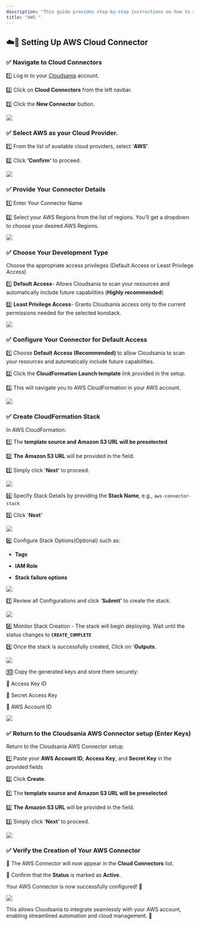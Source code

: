 ```yaml
---
description: "This guide provides step-by-step instructions on how to set up an AWS Connector in Cloudsania."
title: "AWS "
---
```


## ☁️🔗 **Setting Up AWS Cloud Connector**

### ✅  Navigate to Cloud Connectors

1️⃣  Log in to your [Cloudsania](https://console.cloudsania.com/auth/sign-in) account.

2️⃣  Click on **Cloud Connectors** from the left navbar.

3️⃣  Click the **New Connector** button.

![](https://api.monosnap.com/file/download?id=MfsNwJGKxoe3RVpNaAj8cdkfKQFVkb)

### ✅  **Select AWS as your Cloud Provider.** &#x20;

1️⃣  From the list of available cloud providers, select '**AWS'**.

2️⃣  Click **'Confir&#x6D;*'*** to proceed.

![](https://api.monosnap.com/file/download?id=UF3OavuxFarvvaRUfS3RQxHNx8PGlx)

### ✅ Provide Your Connector Details

1️⃣ Enter Your Connector Name

2️⃣ Select your AWS Regions from the list of regions. You'll get a dropdown to choose your desired  AWS Regions.

![](https://api.monosnap.com/file/download?id=riAa6tcCDkK69mpffikryipcMISuxy)

### ✅ Choose Your Development Type

Choose the appropriate access privileges (Default Access or Least Privilege Access)&#x20;

1️⃣  **Default Access**- Allows Cloudsania to scan your resources and automatically include future capabilities (**Highly recommended**)

2️⃣   **Least Privilege Access**- Grants Cloudsania access only to the current permissions needed for the selected konstack.

![](https://api.monosnap.com/file/download?id=jLYxntjozskEu1PF3YHHcf4AUdMhg7)

### ✅ **Configure Your Connector** for Default Access

1️⃣  Choose **Default Access (Recommended)** to allow Cloudsania to scan your resources and automatically include future capabilities.

2️⃣  Click the **CloudFormation Launch template** link provided in the setup.

3️⃣  This will navigate you to AWS CloudFormation in your AWS account.

![](https://api.monosnap.com/file/download?id=EJB0W6wx3lpsYgAY5xVYFY0VYQeAVC)

### ✅  Create CloudFormation Stack

In AWS CloudFormation:

1️⃣  The **template source and** **Amazon S3 URL will be preselected**

2️⃣  **The** **Amazon S3 URL** will be provided in the field.

3️⃣   Simply click '**Next'** to proceed.

![](https://api.monosnap.com/file/download?id=vaHwGm1OdaVs5mjozT4HXWxuqCKlQ8)

4️⃣ Specify Stack Details by providing the **Stack Name**, e.g., `aws-connector-stack`

5️⃣ Click '**Next'**

![](https://api.monosnap.com/file/download?id=B9XIUbQtnTZGjAuBEEfuUh6yact0MD)

6️⃣  Configure Stack Options(Optional) such as:

* **Tags**

* **IAM Role**

* **Stack failure options**

![](https://api.monosnap.com/file/download?id=yiroWPUFon0daJxBz2yaAd9vB04tS1)

7️⃣  Review all Configurations and click '**Submit'** to create the stack.&#x20;

![](https://api.monosnap.com/file/download?id=uct0PikYyN1d8I8xiIfyQnpunMFcXB)

8️⃣  Monitor Stack Creation - The stack will begin deploying. Wait until the status changes to **`CREATE_COMPLETE`**

9️⃣  Once the stack is successfully created, Click on '**Outputs**.

![](https://api.monosnap.com/file/download?id=4rOy7nwjp2e4wVbFecjws9hOrxTbOR)

🔟  Copy the generated keys and store them securely:

📌 Access Key ID

📌 Secret Access Key

📌 AWS Account ID

![](https://api.monosnap.com/file/download?id=cX52SLvi1NXZAB4E9Ig1qzdjtzP0Jt)

### ✅ Return to the Cloudsania AWS Connector setup (Enter Keys)

Return to the Cloudsania AWS Connector setup.

1️⃣  Paste your **AWS Account ID**, **Access Key**, and **Secret Key** in the provided fields

2️⃣  Click **Create**.

1️⃣  The **template source and** **Amazon S3 URL will be preselected**

2️⃣  **The** **Amazon S3 URL** will be provided in the field.

3️⃣   Simply click '**Next'** to proceed.

![](https://api.monosnap.com/file/download?id=A4RCYosmXFWAqsqw59Hcw3G1LdZjbR)

### ✅  Verify the Creation of Your AWS Connector

📌 The AWS Connector will now appear in the **Cloud Connectors** list.

📌 Confirm that the **Status** is marked as **Active**.

Your AWS Connector is now successfully configured! 🎉

![](https://api.monosnap.com/file/download?id=Sfnp9M2uyc3kVQwqWohgbx7Gm4NcnS)

This allows Cloudsania to integrate seamlessly with your AWS account, enabling streamlined automation and cloud management. 🚀